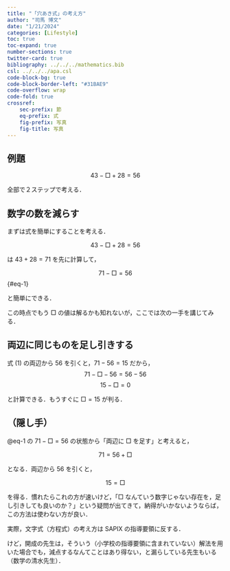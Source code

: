 ```yaml
---
title: "「穴あき式」の考え方"
author: "司馬 博文"
date: "1/21/2024"
categories: [Lifestyle]
toc: true
toc-expand: true
number-sections: true
twitter-card: true
bibliography: ../../../mathematics.bib
csl: ../../../apa.csl
code-block-bg: true
code-block-border-left: "#31BAE9"
code-overflow: wrap
code-fold: true
crossref:
    sec-prefix: 節
    eq-prefix: 式
    fig-prefix: 写真
    fig-title: 写真
---
```


::: {.callout-tip icon="false"}
## 例題

$$43-\Box{}+28=56$$
:::

全部で２ステップで考える．

## 数字の数を減らす

まずは式を簡単にすることを考える．

$$
43-\Box{}+28=56
$$

は $43+28=71$ を先に計算して，

$$
71-\Box{}=56
$$ {#eq-1}

と簡単にできる．

この時点でもう $\Box{}$ の値は解るかも知れないが，ここでは次の一手を講じてみる．

## 両辺に同じものを足し引きする

式 (1) の両辺から $56$ を引くと，$71-56=15$ だから，
$$
71-\Box{}-56=56-56
$$
$$
15-\Box{}=0
$$

と計算できる．もうすぐに $\Box{}=15$ が判る．

## （隠し手）

@eq-1 の $71-\Box{}=56$ の状態から「両辺に $\Box{}$ を足す」と考えると，

$$
71=56+\Box{}
$$

となる．両辺から $56$ を引くと，

$$
15=\Box{}
$$

を得る．慣れたらこれの方が速いけど，「$\Box{}$ なんていう数字じゃない存在を，足し引きしても良いのか？」という疑問が出てきて，納得がいかないようならば，この方法は使わない方が良い．

実際，文字式（方程式）の考え方は SAPIX の指導要領に反する．

けど，開成の先生は，そういう（小学校の指導要領に含まれていない）解法を用いた場合でも，減点するなんてことはあり得ない，と漏らしている先生もいる（数学の清水先生）．